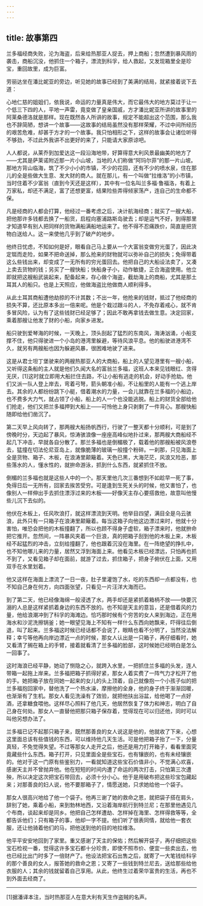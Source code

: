 ```yaml
---
---
---
```

title: 故事第四
---

兰多福经商失败，沦为海盗，后来给热那亚人捉去，押上商船；忽然遭到暴风雨的袭击，商船沉没，他抓住一个箱子，漂流到科孚，给人救起，又发现箱里全是珍宝，重回故里，成为巨富。



劳丽达坐在潘比妮亚的旁边，听见她的故事已经到了美满的结局，就紧接着说下去道：

心地仁慈的姐姐们，依我说，命运的力量真是伟大，而它最伟大的地方莫过于让一个低三下四的人，平地一声雷，竟变做了皇亲国戚，方才潘比妮亚所讲的故事里的阿莱桑德洛就是那样。现在既然各人所讲的故事，规定不能超出这个范围，那么我也不辞简陋，想讲一个故事——这故事的结局虽然没有那样荣耀，不过中间所经历的艰苦危难，却甚于方才的一个故事。我只怕相形之下，这样的故事会让诸位听得不够劲，不过此外我讲不出更好的来了，只能请大家原谅吧。

人人都说，从莱乔到加爱达这一段沿海地带，好算得意大利风景最幽美的地方了——尤其是萨莱诺附近那一片小山坡，当地的人们称做“阿玛尔菲”的那一片山坡。那地方背山临海，筑了不少小小的市镇，不少的花园，还有不少的喷水泉，住在那儿的全是些做大生意、发大财的商人。就在那儿，有一个叫做“拉维洛”的小市镇，当时住着不少富翁（直到今天还是这样），其中有一位名叫兰多福·鲁福洛，有着上万家私，却还不满足，富了还想更富，结果险些弄得倾家荡产，连自己的生命都不保。

凡是经商的人都会打算，他经过一番考虑之后，决计航海经商；就买了一艘大船，把他那许多钱都去换了一船货，启程向塞浦路斯岛驶去；却是运气不好，到得那里才知道早有别人把同样的货物满船满船地运来了。他不得不忍痛跌价，简直是把货物白送给人。这一来使他几乎到了破产的地步。

他终日忧虑，不知如何是好，眼看自己马上要从一个大富翁变做穷光蛋了，因此决定铤而走险，如果不把命送掉，那么抢来的财物就可以弥补自己的损失；免得带着这么些钱出来，却变成了一无所有的穷光蛋回去。他把自己的大船设法卖了，又凑上卖去货物的钱；另买了一艘快船；快船身子小，动作敏捷，正合海盗使用。他立即就把这艘船武装起来，配备起来，存心做个海盗，截劫海上的商船，尤其是那土耳其人的船只。也是上天照应，他做海盗比他做商人顺利得多。

从此土耳其商船遭他劫掠的不计其数；不出一年，他抢来的钱财，抵过了他经商的损失不算，还比原本多出一倍来呢。他是个栽过跟斗的人，不免存着戒心，就不肯多冒风险，认为有了这些钱财已经足够了；因此不敢再拿钱去做生意。决定回家，乘着那艘让他发了财的小船，向家乡进发。

船只驶到爱琴海的时候，一天晚上，顶头刮起了猛烈的东南风，海涛汹涌，小船支撑不住，他只得驶进一个小岛的港湾里躲避，等待风浪平息。他的船驶进港湾不久，就另有两艘船也因为躲避风暴，很困难地驶了进来。

这是从君士坦丁堡驶来的两艘热那亚人的大商船，船上的人望见港里有一艘小船，又听得这条船的主人就是他们久闻大名的富翁兰多福，这班人本来见钱眼红、贪得无厌，[1]这时就立即用大船拦住去路，不让小船有逃走的机会，好动手抢劫。他们又派一队人登上岸去，弯着弓弩，箭头朝准小船，不让船里的人能有一个逃上岸去。其余的人都纷纷跳下小艇，借着潮水的力量，一会儿就靠在兰多福的小船边，也不费多大力气，就占领了小船，船上的人一个也没能逃脱。船上的财货全部给他们抢走，他们又把兰多福押到大船上——可怜他上身只剥剩了一件背心。那艘快船随即给他们凿沉了。

第二天早上风向转了，那两艘大船扬帆西行，行驶了一整天都十分顺利，可是到了傍晚时分，天边起了暴风，惊涛骇浪像一座座高峰似地扑过来，那两艘大商船经不起几下冲击，早就各自分散了。那兰多福也是倒楣极了，载着他的那艘船被风浪卷去，猛撞在切法伦尼亚岛上，就像脆薄的玻璃一般撞个粉碎。一刹那，只见海面上全是货物、箱子、木板，在浪涛里颠簸着。天色已黑，大海茫茫，风浪又险恶，那些落水的人，懂水性的，就拚命游泳，抓到什么东西，就紧抓住不放。

倒楣的兰多福也就是这些人中的一个。那天里他几次三番想到不如趁早一死了事，免得日后一无所有，回家去挨苦受穷。可是逢到生死关头的时候，他又害怕了，也像别人一样伸出手去抓住漂浮过来的木板——好像天主存心要搭救他，故意叫他慢些儿沉下去似的。

他伏在木板上，任风吹浪打，就这样漂流到天明。他举目四望，满目全是乌云骇浪，此外只有一只箱子在浪涛里颠簸着。每当这箱子向他这边漂过来时，他就十分害怕，唯恐会把他的木板撞翻了，所以也顾不得身子虚软，箱子漂来时，他就拚命把它推开。忽然间，一阵暴风夹着一个巨浪，真的把箱子刮到他的木板上来，木板经不起猛烈的冲击，立刻给撞翻了，他也跟着沉没在海里。在一阵绝望的挣扎中，也不知他哪儿来的力量，居然又浮到海面上来。他看见木板已经漂远，只怕再也抓不到了，又看见箱子却在面前，就游了过去，抓住箱子，把身子俯伏在上面，又用双手在水里划着。

他又这样在海面上漂流了一日一夜，肚子里灌饱了水，吃的东西却一点都没有，也不知自己身在何方，向四面张望，只看见一片汪洋大海而已。

到了第二天，他已经像海绵一般浸透了水，两手却还是紧抓着箱柄不放——快要沉溺的人总是这样紧抓着身边的东西不放的。也不知是天主的意旨，还是借着风的力量，他给浪潮冲到了科孚的海滩边。恰巧那时候有个穷苦的女人来到海边，正在用海水和沙泥洗擦锅釜；她一眼望见海上不知有一样什么东西向她飘来，吓得往后倒退，叫了起来。兰多福这时候已经话都不会说了，眼睛也看不分明了，当然没法解释；幸亏等他再向岸边漂近一点的时候，那女人认出是一只箱子，再仔细看时，她又看清了搁在箱上的手臂，接着就看清了兰多福的脸部，这时候她已经明白是怎么一回事了。

这时海浪已经平静，她动了恻隐之心，就跨入水里，一把抓住兰多福的头发，连人带箱一起拖上岸来。兰多福把箱子抓得好紧，那女人着实费了一阵气力才松开了他的手。她把箱子放在同她一起来的女儿的头上顶着，自己就像抱一个小孩子似的把兰多福抱回家中，替他洗了一个热水澡，摩擦他的全身，他的身子终于渐渐回暖，也渐渐有了生机。那女人看见洗澡有了效验，就把他扶出浴盆，给他喝了一点好酒，还拿糖食喂他。这样尽心照料了他几天，他居然恢复了体力和神志，明白了自己身在何处。那女人一直替他把那只箱子保存着，觉得现在可以归还他，同时可以叫他另想办法了。

兰多福已记不起那只箱子来，既然那善良的女人说这是他的，他就收了下来，心想这里面总该有些值钱的东西，可以维持他几天生活。可是他把箱子抬了一下，分量真轻，不免觉得失望。不过等那女人走开之后，他还是用力打开箱子，看看里面究竟藏些什么东西。箱子打开，只见里面全是些宝石，也有镶嵌的，也有未经镶嵌的。他对于这一门原有些鉴别力，一看就知道这些宝石价值非小，不觉满心欢喜，感谢天主并不曾抛弃他。他在短短的时间内遭了命运的两次打击，只怕第三次遭殃，所以决定这次把宝石带回去，必须十分小心。他于是用破布把这些珍宝包藏起来；对那善良的妇人说，他不要那箱子了，情愿送她，只求她给他一个袋子。

那女人很高兴地给了他一个袋子。他再三谢了她的救命之恩，就把袋子搭在肩头，辞别了她，乘着小船，来到勃林地西，又沿着海岸航行到特兰尼；在那里他遇见几个布商，谈起来却是同乡。他把自己怎样遭劫、怎样掉在海里、怎样得救等等，全都告诉他们；只有箱子的事，他却一字不提。他们听了很表同情，就给他一套衣服，还让他骑着他们的马，把他送到他的目的地拉维洛。

他平平安安地回到了家里。重又感谢了天主的保佑；然后解开袋子，再仔细把这些宝石检视一番，觉得这许多宝石都十分珍贵，即使不照市价、便宜一些卖出去，他也已经比出门时多了一倍财产了。他设法把宝石出售之后，就寄了一大笔钱给科孚的那个善良的女人，报答她的救命之恩；又寄了一些钱到特兰尼去，送给那些给他衣服的人；其余的钱就留着自己享用。从此，他终生过着荣华富贵的生活，再也不到外面去经商了。



* * *



[1]据潘译本注，当时热那亚人在意大利有天生作盗贼的名声。